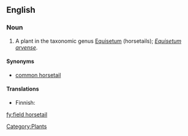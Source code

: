 ==English==

===Noun===
{{en-noun|sg=[[field]] [[horsetail]]}}

# A plant in the taxonomic genus [[Equisetum]] (horsetails); ''[[Equisetum arvense]]''.

====Synonyms====
*[[common horsetail]]

====Translations====
{{top}}
*Finnish: {{t+|fi|peltokorte}}
{{trans-mid}}
{{trans-bottom}}

[[Category:Plants]]

[[fy:field horsetail]]